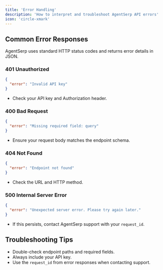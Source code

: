 ```yaml
---
title: 'Error Handling'
description: 'How to interpret and troubleshoot AgentSerp API errors'
icon: 'circle-xmark'
---
```


## Common Error Responses

AgentSerp uses standard HTTP status codes and returns error details in JSON.

### 401 Unauthorized
```json
{
  "error": "Invalid API key"
}
```
- Check your API key and Authorization header.

### 400 Bad Request
```json
{
  "error": "Missing required field: query"
}
```
- Ensure your request body matches the endpoint schema.

### 404 Not Found
```json
{
  "error": "Endpoint not found"
}
```
- Check the URL and HTTP method.

### 500 Internal Server Error
```json
{
  "error": "Unexpected server error. Please try again later."
}
```
- If this persists, contact AgentSerp support with your `request_id`.

## Troubleshooting Tips
- Double-check endpoint paths and required fields.
- Always include your API key.
- Use the `request_id` from error responses when contacting support. 